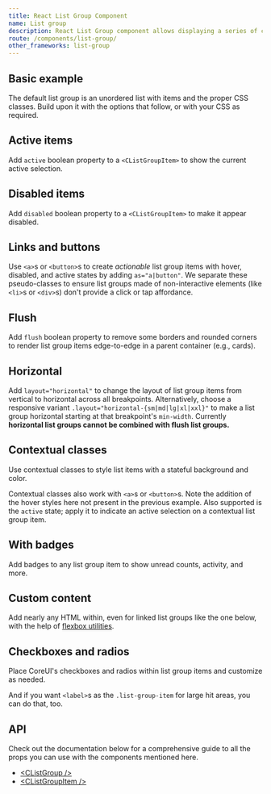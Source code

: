 ```yaml
---
title: React List Group Component
name: List group
description: React List Group component allows displaying a series of content. Learn how to use react list group to build complex list structure on your website.
route: /components/list-group/
other_frameworks: list-group
---
```


## Basic example

The default list group is an unordered list with items and the proper CSS classes. Build upon it with the options that follow, or with your CSS as required.

<ExampleSnippet component="ListGroupExample" componentName="React List Group" />

## Active items

Add `active` boolean property to a `<CListGroupItem>` to show the current active selection.

<ExampleSnippet component="ListGroupActiveItemsExample" componentName="React List Group" />

## Disabled items

Add `disabled` boolean property to a `<CListGroupItem>` to make it appear disabled.

<ExampleSnippet component="ListGroupDisabledItemsExample" componentName="React List Group" />

## Links and buttons

Use `<a>`s or `<button>`s to create _actionable_ list group items with hover, disabled, and active states by adding `as="a|button"`. We separate these pseudo-classes to ensure list groups made of non-interactive elements (like `<li>`s or `<div>`s) don't provide a click or tap affordance.

<ExampleSnippet component="ListGroupLinksAndButtonsExample" componentName="React List Group" />

<ExampleSnippet component="ListGroupLinksAndButtons2Example" componentName="React List Group" />

## Flush

Add `flush` boolean property to remove some borders and rounded corners to render list group items edge-to-edge in a parent container (e.g., cards).

<ExampleSnippet component="ListGroupFlushExample" componentName="React List Group" />

## Horizontal

Add `layout="horizontal"` to change the layout of list group items from vertical to horizontal across all breakpoints. Alternatively, choose a responsive variant `.layout="horizontal-{sm|md|lg|xl|xxl}"` to make a list group horizontal starting at that breakpoint's `min-width`. Currently **horizontal list groups cannot be combined with flush list groups.**

<ExampleSnippet component="ListGroupHorizontalExample" componentName="React List Group" />

## Contextual classes

Use contextual classes to style list items with a stateful background and color.

<ExampleSnippet component="ListGroupContextualClassesExample" componentName="React List Group" />

Contextual classes also work with `<a>`s or `<button>`s. Note the addition of the hover styles here not present in the previous example. Also supported is the `active` state; apply it to indicate an active selection on a contextual list group item.

<ExampleSnippet component="ListGroupContextualClasses2Example" componentName="React List Group" />

<Callout color="warning" type="colorAssistiveTechnologies" />

## With badges

Add badges to any list group item to show unread counts, activity, and more.

<ExampleSnippet component="ListGroupWithBadgesExample" componentName="React List Group" />

## Custom content

Add nearly any HTML within, even for linked list groups like the one below, with the help of [flexbox utilities](https://coreui.io/bootstrap/docs/utilities/flex/).

<ExampleSnippet component="ListGroupCustomContentExample" componentName="React List Group" />

## Checkboxes and radios

Place CoreUI's checkboxes and radios within list group items and customize as needed.

<ExampleSnippet component="ListGroupCheckboxesAndRadiosExample" componentName="React List Group" />

<ExampleSnippet component="ListGroupCheckboxesAndRadios2Example" componentName="React List Group" />

And if you want `<label>`s as the `.list-group-item` for large hit areas, you can do that, too.

<ExampleSnippet component="ListGroupCheckboxesAndRadios3Example" componentName="React List Group" />

## API

Check out the documentation below for a comprehensive guide to all the props you can use with the components mentioned here.

- [&lt;CListGroup /&gt;](./api/#clistgroup)
- [&lt;CListGroupItem /&gt;](./api/#clistgroupitem)
